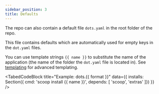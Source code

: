 ```yaml
---
sidebar_position: 3
title: Defaults
---
```


The repo can also contain a default file `dots.yaml` in the root folder of the repo.

This file contains defaults which are automatically used for empty keys in the `dot.yaml` files.

You can use template strings `{{ name }}` to substitute the name of the application (the name of the folder the `dot.yaml` file is located in). See [templating](templating.md) for advanced templating.

<TabedCodeBlock title="Example: dots.{{ format }}"
  data={{
  installs: Section({
    cmd: 'scoop install {{ name }}',
    depends: [
      'scoop',
      'extras'
    ]})
  }} />
